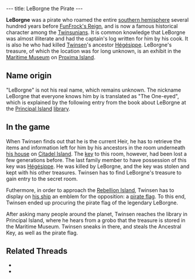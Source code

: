 ---
title: LeBorgne the Pirate
---

{{Infobox Character
 |image=
 |race=
 |gender=male
 |size=
 |age=dead
 |magical=
 |lba1=yes
 |lba2=no
 |alignment=neutral
 |occupation=Pirate
 |requires=
 |amount=
 |fam1=
 |fam2=
 |planet=
 |island=
 |building=
}}
'''LeBorgne''' was a pirate who roamed the entire [[southern hemisphere]] several hundred years before [[FunFrock's Reign]], and is now a famous historical character among the [[Twinsun]]ians. It is common knowledge that LeBorgne was almost illiterate and had the captain's log written for him by his cook. It is also he who had killed [[Twinsen]]'s ancestor [[Hégésippe]]. LeBorgne's treasure, of which the location was for long unknown, is an exhibit in the [[Maritime Museum]] on [[Proxima Island]].

==Name origin==
"LeBorgne" is not his real name, which remains unknown. The nickname LeBorgne that everyone knows him by is translated as "The One-eyed", which is explained by the following entry from the book about LeBorgne at the [[Principal Island]] [[library]].
{{Quote
 |That was his nickname because he was always chewing an old toothpick. One day, during a typhoon, he sneezed: he found his toothpick, but lost an eye!
 |character=Library Grobo
 |island=Principal Island
 |planet=twinsun
 |quoteid=616}}

==In the game==
When Twinsen finds out that he is the current Heir, he has to retrieve the items and information left for him by his ancestors in the room underneath [[Twinsen's house|his house]] on [[Citadel Island]]. The [[Ancestral Key|key]] to this room, however, had been lost a few generations before. The last family member to have possession of this key was [[Hégésippe]]. He was killed by LeBorgne, and the key was stolen and kept with his other treasures. Twinsen has to find LeBorgne's treasure to gain entry to the secret room.

Futhermore, in order to approach the [[Rebellion Island]], Twinsen has to display on [[catamaran|his ship]] an emblem for the opposition: a [[pirate flag]]. To this end, Twinsen ended up procuring the pirate flag of the legendary LeBorgne.

After asking many people around the planet, Twinsen reaches the library in Principal Island, where he hears from a grobo that the treasure is stored in the Maritime Museum. Twinsen sneaks in there, and steals the Ancestral Key, as well as the pirate flag.

==Related Threads==
* {{thread|id=7783|title=Strange quote}}
* {{thread|id=6675|title=LBA has you}}